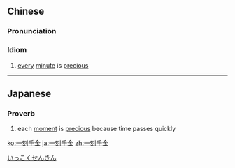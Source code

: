 ==Chinese==
{{zh-forms|type=22}}

===Pronunciation===
{{zh-pron
|m=一kèqiānjīn
|c=jat1 hak1 cin1 gam1
|cat=id
}}

===Idiom===
{{zh-idiom}}

# [[every]] [[minute]] is [[precious]]

----

==Japanese==
{{ja-kanjitab|いち|こく|せん|きん|k1=いっ|yomi=on}}

===Proverb===
{{ja-pos|いっこくせんきん|proverb}}

# each [[moment]] is [[precious]] because time passes quickly

[[Category:Yojijukugo|いっこくせんきん]]

[[ko:一刻千金]]
[[ja:一刻千金]]
[[zh:一刻千金]]